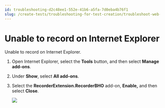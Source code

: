 ```yaml
---
id: troubleshooting-d2c48ee1-552e-41b6-a5fa-7d0eba4b76f1
slug: /create-tests/troubleshooting-for-test-creation/troubleshoot-web-automated-testing/unable-to-record-on-internet-explorer
---
```


# Unable to record on Internet Explorer

Unable to record on Internet Explorer.

1.  Open Internet Explorer, select the **Tools** button, and then select **Manage add-ons**.

2.  Under **Show**, select **All add-ons**.

3.  Select the **RecorderExtension.RecorderBHO** add-on, **Enable,** and then select **Close**.

    <img src="https://raw.githubusercontent.com/katalon-studio/docs-images/master/katalon-studio/docs/troubleshooting-web-automated-testing/image2017-10-27-163A293A17.png" />